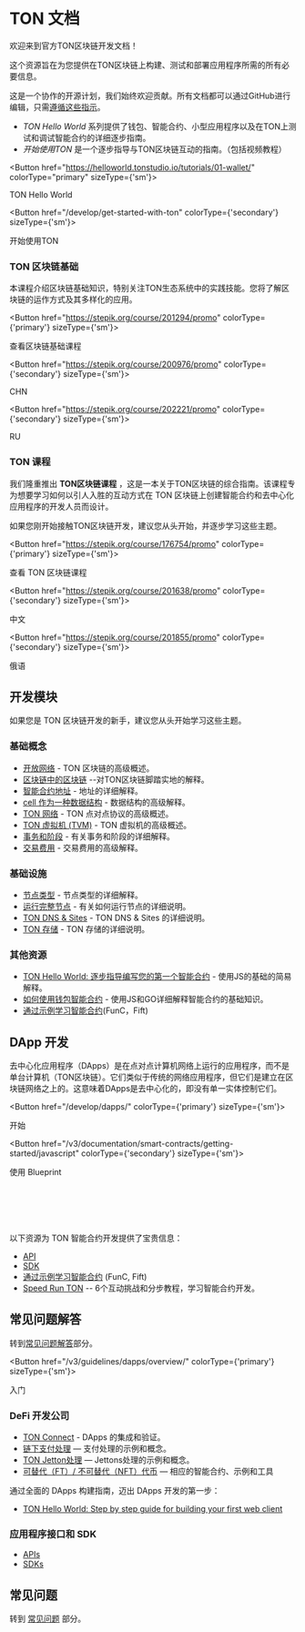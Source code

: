 
# TON 文档

欢迎来到官方TON区块链开发文档！

这个资源旨在为您提供在TON区块链上构建、测试和部署应用程序所需的所有必要信息。

这是一个协作的开源计划，我们始终欢迎贡献。所有文档都可以通过GitHub进行编辑，只需[遵循这些指示](/contribute)。

- _TON Hello World_ 系列提供了钱包、智能合约、小型应用程序以及在TON上测试和调试智能合约的详细逐步指南。
- _开始使用TON_ 是一个逐步指导与TON区块链互动的指南。（包括视频教程）

<Button href="https://helloworld.tonstudio.io/tutorials/01-wallet/"
        colorType="primary" sizeType={'sm'}>

TON Hello World

</Button>

<Button href="/develop/get-started-with-ton" colorType={'secondary'} sizeType={'sm'}>

开始使用TON

</Button>

### TON 区块链基础

本课程介绍区块链基础知识，特别关注TON生态系统中的实践技能。您将了解区块链的运作方式及其多样化的应用。


<Button href="https://stepik.org/course/201294/promo"
        colorType={'primary'} sizeType={'sm'}>

查看区块链基础课程

</Button>


<Button href="https://stepik.org/course/200976/promo"
        colorType={'secondary'} sizeType={'sm'}>

CHN

</Button>


<Button href="https://stepik.org/course/202221/promo"
        colorType={'secondary'} sizeType={'sm'}>

RU

</Button>

### TON 课程

我们隆重推出 **TON区块链课程** ，这是一本关于TON区块链的综合指南。该课程专为想要学习如何以引人入胜的互动方式在 TON 区块链上创建智能合约和去中心化应用程序的开发人员而设计。

如果您刚开始接触TON区块链开发，建议您从头开始，并逐步学习这些主题。

<Button href="https://stepik.org/course/176754/promo"
        colorType={'primary'} sizeType={'sm'}>

查看 TON 区块链课程

</Button>

<Button href="https://stepik.org/course/201638/promo"
        colorType={'secondary'} sizeType={'sm'}>

中文

</Button>

<Button href="https://stepik.org/course/201855/promo"
        colorType={'secondary'} sizeType={'sm'}>

俄语

</Button>

## 开发模块

如果您是 TON 区块链开发的新手，建议您从头开始学习这些主题。

### 基础概念

- [开放网络](/v3/concepts/dive-into-ton/introduction) - TON 区块链的高级概述。
- [区块链中的区块链](/v3/concepts/dive-into-ton/ton-blockchain/blockchain-of-blockchains) --对TON区块链脚踏实地的解释。
- [智能合约地址](/v3/documentation/smart-contracts/addresses) - 地址的详细解释。
- [ cell 作为一种数据结构](/v3/concepts/dive-into-ton/ton-blockchain/cells-as-data-storage) - 数据结构的高级解释。
- [TON 网络](/v3/concepts/dive-into-ton/ton-blockchain/ton-networking) - TON 点对点协议的高级概述。
- [TON 虚拟机 (TVM)](/v3/documentation/tvm/tvm-overview) - TON 虚拟机的高级概述。
- [事务和阶段](/v3/documentation/tvm/tvm-overview#transactions-and-phases) - 有关事务和阶段的详细解释。
- [交易费用](/v3/documentation/smart-contracts/transaction-fees/fees) - 交易费用的高级解释。

### 基础设施

- [节点类型](/v3/documentation/infra/nodes/node-types) - 节点类型的详细解释。
- [运行完整节点](/v3/guidelines/nodes/running-nodes/full-node) - 有关如何运行节点的详细说明。
- [TON DNS & Sites](/v3/guidelines/web3/ton-dns/dns) - TON DNS & Sites 的详细说明。
- [TON 存储](/v3/guidelines/web3/ton-storage/storage-daemon) - TON 存储的详细说明。

### 其他资源

- [TON Hello World: 逐步指导编写您的第一个智能合约](https://helloworld.tonstudio.io/tutorials/02-contract/) - 使用JS的基础的简易解释。
- [如何使用钱包智能合约](/develop/smart-contracts/tutorials/wallet) - 使用JS和GO详细解释智能合约的基础知识。
- [通过示例学习智能合约](/develop/smart-contracts/examples)(FunC，Fift)

## DApp 开发

去中心化应用程序（DApps）是在点对点计算机网络上运行的应用程序，而不是单台计算机（TON区块链）。它们类似于传统的网络应用程序，但它们是建立在区块链网络之上的。这意味着DApps是去中心化的，即没有单一实体控制它们。

<Button href="/develop/dapps/" colorType={'primary'} sizeType={'sm'}>

开始

</Button>

<Button href="/v3/documentation/smart-contracts/getting-started/javascript" colorType={'secondary'} sizeType={'sm'}>

使用 Blueprint 

</Button>

<br></br><br></br>

以下资源为 TON 智能合约开发提供了宝贵信息：

- [API](/v3/guidelines/dapps/apis-sdks/api-types)
- [SDK](/develop/dapps/apis/sdk)
- [通过示例学习智能合约](/v3/documentation/smart-contracts/contracts-specs/examples) (FunC, Fift)
- [Speed Run TON](/v3/documentation/smart-contracts/contracts-specs/examples) -- 6个互动挑战和分步教程，学习智能合约开发。

## 常见问题解答

转到[常见问题解答](/develop/howto/faq)部分。

<Button href="/v3/guidelines/dapps/overview/" colorType={'primary'} sizeType={'sm'}>

入门

</Button>

### DeFi 开发公司

- [TON Connect](/v3/guidelines/ton-connect/overview) - DApps 的集成和验证。
- [链下支付处理](/v3/guidelines/dapps/asset-processing/payments-processing) — 支付处理的示例和概念。
- [TON Jetton处理](/v3/guidelines/dapps/asset-processing/jettons) — Jettons处理的示例和概念。
- [可替代（FT）/ 不可替代（NFT）代币](/v3/documentation/dapps/defi/tokens) — 相应的智能合约、示例和工具

通过全面的 DApps 构建指南，迈出 DApps 开发的第一步：

- [TON Hello World: Step by step guide for building your first web client](https://helloworld.tonstudio.io/tutorials/03-client/)

### 应用程序接口和 SDK

- [APIs](/v3/guidelines/dapps/apis-sdks/api-types)
- [SDKs](/v3/guidelines/dapps/apis-sdks/sdk)

## 常见问题

转到 [常见问题](/v3/documentation/faq) 部分。
